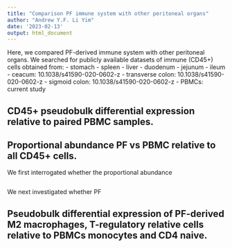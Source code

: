 ```yaml
---
title: "Comparison PF immune system with other peritoneal organs"
author: "Andrew Y.F. Li Yim"
date: '2023-02-13'
output: html_document
---
```


Here, we compared PF-derived immune system with other peritoneal organs. We searched for publicly available datasets of immune (CD45+) cells obtained from:
- stomach
- spleen
- liver
- duodenum
- jejunum
- ileum 
- ceacum: 10.1038/s41590-020-0602-z
- transverse colon: 10.1038/s41590-020-0602-z
- sigmoid colon: 10.1038/s41590-020-0602-z
- PBMCs: current study

## CD45+ pseudobulk differential expression relative to paired PBMC samples.

## Proportional abundance PF vs PBMC relative to all CD45+ cells.

We first interrogated whether the proportional abundance 

```r

```

We next investigated whether PF

## Pseudobulk differential expression of PF-derived M2 macrophages, T-regulatory relative cells relative to PBMCs monocytes and CD4 naive.

